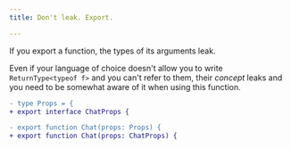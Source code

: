 ```yaml
---
title: Don't leak. Export.

---
```


If you export a function, the types of its arguments leak.

Even if your language of choice doesn't allow you to write
`ReturnType<typeof f>` and you can't refer to them, their _concept_ leaks and
you need to be somewhat aware of it when using this function.

```diff
- type Props = {
+ export interface ChatProps {
```

```diff
- export function Chat(props: Props) {
+ export function Chat(props: ChatProps) {
```
